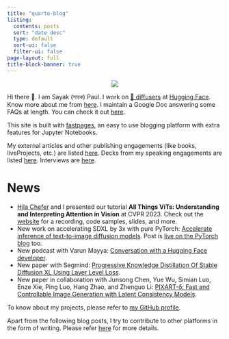 ```yaml
---
title: "quarto-blog"
listing:
  contents: posts
  sort: "date desc"
  type: default
  sort-ui: false
  filter-ui: false
page-layout: full
title-block-banner: true
---
```


<center>
  <figure>
    <img src="https://raw.githubusercontent.com/sayakpaul/portfolio/master/images/carted_headshot.jpg">
  </figure>
</center>

Hi there 👋. I am Sayak (সায়ক) Paul. I work on [🧨 diffusers](https://hf.co/docs/diffusers) at [Hugging Face](https://hf.co). Know more about me
from [here](https://sayak.dev/about/). I maintain a Google Doc answering some FAQs at length. You can check it out [here](https://bit.ly/sayak-faqs). 

This site is built with [fastpages](https://github.com/fastai/fastpages), an easy to use blogging platform with extra features for
Jupyter Notebooks.

My external articles and other publishing engagements (like books, liveProjects, etc.) are listed [here](https://sayak.dev/authoring/). Decks
from my speaking engagements are listed [here](https://sayak.dev/talksseminarsworkshops/). Interviews are [here](https://sayak.dev/interviews/).

# News

- [Hila Chefer](https://hila-chefer.github.io/) and I presented our tutorial **All Things ViTs: Understanding and Interpreting
Attention in Vision** at CVPR 2023. Check out the [website](https://all-things-vits.github.io/atv/) for a recording, code samples, slides, and more.
- New work on accelerating SDXL by 3x with pure PyTorch: [Accelerate inference of text-to-image diffusion models](https://github.com/huggingface/diffusion-fast). Post is [live on the PyTorch blog](https://pytorch.org/blog/accelerating-generative-ai-3/) too. 
- New podcast with Varun Mayya: [Conversation with a Hugging Face developer](https://www.youtube.com/watch?v=IlIhykPDesE).
- New paper with Segmind: [Progressive Knowledge Distillation Of Stable Diffusion XL Using Layer Level Loss](https://arxiv.org/abs/2401.02677).
- New paper in collaboration with Junsong Chen, Yue Wu, Simian Luo, Enze Xie, Ping Luo, Hang Zhao, and Zhenguo Li: [PIXART-δ: Fast and Controllable Image Generation with Latent Consistency Models](https://arxiv.org/abs/2401.05252).

To know about my projects, please refer to [my GitHub profile](https://github.com/sayakpaul). 

Apart from the following blog posts, I try to contribute to other platforms in the form of writing. Please refer [here](https://sayak.dev/authoring/)
for more details.